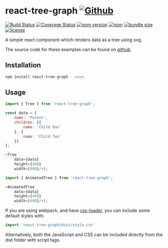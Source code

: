 
<Meta title="Introduction" />

# react-tree-graph [![Github](https://img.shields.io/github/stars/jpb12/react-tree-graph?style=social)](https://github.com/jpb12/react-tree-graph)

[![Build Status](https://img.shields.io/github/actions/workflow/status/jpb12/react-tree-graph/build.yml)](https://github.com/jpb12/react-tree-graph/actions/workflows/build.yml?query=branch%3Amaster) [![Coverage Status](https://coveralls.io/repos/github/jpb12/react-tree-graph/badge.svg?branch=master)](https://coveralls.io/github/jpb12/react-tree-graph?branch=master) [![npm version](https://img.shields.io/npm/v/react-tree-graph.svg)](https://www.npmjs.com/package/react-tree-graph) [![npm](https://img.shields.io/npm/dt/react-tree-graph.svg)](https://www.npmjs.com/package/react-tree-graph) [![bundle size](https://img.shields.io/bundlephobia/minzip/react-tree-graph)](https://bundlephobia.com/result?p=react-tree-graph) [![license](https://img.shields.io/npm/l/react-tree-graph)](https://github.com/jpb12/react-tree-graph/blob/master/LICENSE)

A simple react component which renders data as a tree using svg.

The source code for these examples can be found on [github](https://github.com/jpb12/react-tree-graph/tree/master/.storybook/stories).

## Installation

```sh
npm install react-tree-graph --save
```

## Usage

```javascript
import { Tree } from 'react-tree-graph';

const data = {
	name: 'Parent',
	children: [{
		name: 'Child One'
	}, {
		name: 'Child Two'
	}]
};

<Tree
	data={data}
	height={400}
	width={400}/>);

import { AnimatedTree } from 'react-tree-graph';

<AnimatedTree
	data={data}
	height={400}
	width={400}/>);
```

If you are using webpack, and have [css-loader](https://www.npmjs.com/package/css-loader), you can include some default styles with:

```javascript
import 'react-tree-graph/dist/style.css'
```

Alternatively, both the JavaScript and CSS can be included directly from the dist folder with script tags.
